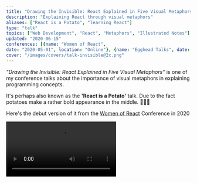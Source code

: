 ```yaml
---
title: "Drawing the Invisible: React Explained in Five Visual Metaphors"
description: "Explaining React through visual metaphors"
aliases: ["React is a Potato", "learning React"]
type: "talk"
topics: ["Web Development", "React", "Metaphors", "Illustrated Notes"]
updated: "2020-06-15"
conferences: [{name: "Women of React",
date: "2020-05-01", location: "Online"}, {name: "Egghead Talks", date: "2020-06-15", location: "Online"}]
cover: "/images/covers/talk-invisible@2x.png"
---
```


_"Drawing the Invisible: React Explained in Five Visual Metaphors"_ is one of my conference talks about the importance of visual metaphors in explaining programming concepts.

It's perhaps also known as the **'React is a Potato'** talk. Due to the fact potatoes make a rather bold appearance in the middle. <span>🥔</span><span>🥔</span><span>🥔</span>

Here's the debut version of it from the [Women of React](https://womenofreact.com/) Conference in <YearsAgo>2020</YearsAgo>

<Video src="https://www.youtube.com/embed/MQGe9zxlRdk" />

<Spacer size="small" />

I've since recorded an expanded version you can [watch on egghead](https://egghead.io/talks/javascript-drawing-the-invisible-react-explained-in-five-visual-metaphors/). I've also expanded many of these ideas in my newer talk [[A Picture Worth a Thousand Programmes]]

<Center>

## The Slides

</Center>

<BasicImage
  width="900px"
  alt=""
  src="https://res.cloudinary.com/dg3gyk0gu/image/upload/c_scale,w_960/v1593532709/maggieappleton.com/notes/react-potato-slides/react-metaphors01.png"
/>

<BasicImage
  width="900px"
  src="https://res.cloudinary.com/dg3gyk0gu/image/upload/c_scale,w_960/v1593532728/maggieappleton.com/notes/react-potato-slides/react-metaphors12.png"
/>

<BasicImage
  width="900px"
  src="https://res.cloudinary.com/dg3gyk0gu/image/upload/c_scale,w_960/v1593532757/maggieappleton.com/notes/react-potato-slides/react-metaphors18.png"
/>

<BasicImage
  width="900px"
  src="https://res.cloudinary.com/dg3gyk0gu/image/upload/c_scale,w_960/v1593532760/maggieappleton.com/notes/react-potato-slides/react-metaphors19.png"
/>

<BasicImage
  width="900px"
  src="https://res.cloudinary.com/dg3gyk0gu/image/upload/c_scale,w_960/v1593532792/maggieappleton.com/notes/react-potato-slides/react-metaphors26.png"
/>

<BasicImage
  width="900px"
  src="https://res.cloudinary.com/dg3gyk0gu/image/upload/c_scale,w_960/v1593532801/maggieappleton.com/notes/react-potato-slides/react-metaphors29.png"
/>

<BasicImage
  width="900px"
  src="https://res.cloudinary.com/dg3gyk0gu/image/upload/c_scale,w_960/v1593532815/maggieappleton.com/notes/react-potato-slides/react-metaphors34.png"
/>

<BasicImage
  width="900px"
  src="https://res.cloudinary.com/dg3gyk0gu/image/upload/c_scale,w_960/v1593532817/maggieappleton.com/notes/react-potato-slides/react-metaphors35.png"
/>

<BasicImage
  width="900px"
  src="https://res.cloudinary.com/dg3gyk0gu/image/upload/c_scale,w_960/v1593537413/maggieappleton.com/notes/react-potato-slides/react-metaphors42.png"
/>

<BasicImage
  width="900px"
  src="https://res.cloudinary.com/dg3gyk0gu/image/upload/c_scale,w_960/v1593537417/maggieappleton.com/notes/react-potato-slides/react-metaphors43.png"
/>

<BasicImage
  width="900px"
  src="https://res.cloudinary.com/dg3gyk0gu/image/upload/c_scale,w_960/v1593537425/maggieappleton.com/notes/react-potato-slides/react-metaphors47.png"
/>

<BasicImage
  width="900px"
  src="https://res.cloudinary.com/dg3gyk0gu/image/upload/c_scale,w_960/v1593537443/maggieappleton.com/notes/react-potato-slides/react-metaphors54.png"
/>

<BasicImage
  width="900px"
  src="https://res.cloudinary.com/dg3gyk0gu/image/upload/c_scale,w_960/v1593537448/maggieappleton.com/notes/react-potato-slides/react-metaphors58.png"
/>

<BasicImage
  width="900px"
  src="https://res.cloudinary.com/dg3gyk0gu/image/upload/c_scale,w_960/v1593537452/maggieappleton.com/notes/react-potato-slides/react-metaphors57.png"
/>

<BasicImage
  width="900px"
  src="https://res.cloudinary.com/dg3gyk0gu/image/upload/c_scale,w_960/v1593537463/maggieappleton.com/notes/react-potato-slides/react-metaphors62.png"
/>

<BasicImage
  width="900px"
  src="https://res.cloudinary.com/dg3gyk0gu/image/upload/c_scale,w_960/v1593537471/maggieappleton.com/notes/react-potato-slides/react-metaphors69.png"
/>

<BasicImage
  width="900px"
  src="https://res.cloudinary.com/dg3gyk0gu/image/upload/c_scale,w_960/v1593537485/maggieappleton.com/notes/react-potato-slides/react-metaphors71.png"
/>

<BasicImage
  width="900px"
  src="https://res.cloudinary.com/dg3gyk0gu/image/upload/c_scale,w_960/v1593537481/maggieappleton.com/notes/react-potato-slides/react-metaphors73.png"
/>

<BasicImage
  width="900px"
  src="https://res.cloudinary.com/dg3gyk0gu/image/upload/c_scale,w_960/v1593537479/maggieappleton.com/notes/react-potato-slides/react-metaphors75.png"
/>

<BasicImage
  width="900px"
  src="https://res.cloudinary.com/dg3gyk0gu/image/upload/c_scale,w_960/v1593537490/maggieappleton.com/notes/react-potato-slides/react-metaphors77.png"
/>

<BasicImage
  width="900px"
  src="https://res.cloudinary.com/dg3gyk0gu/image/upload/c_scale,w_960/v1593537499/maggieappleton.com/notes/react-potato-slides/react-metaphors79.png"
/>

<BasicImage
  width="900px"
  src="https://res.cloudinary.com/dg3gyk0gu/image/upload/c_scale,w_960/v1593537502/maggieappleton.com/notes/react-potato-slides/react-metaphors80.png"
/>
